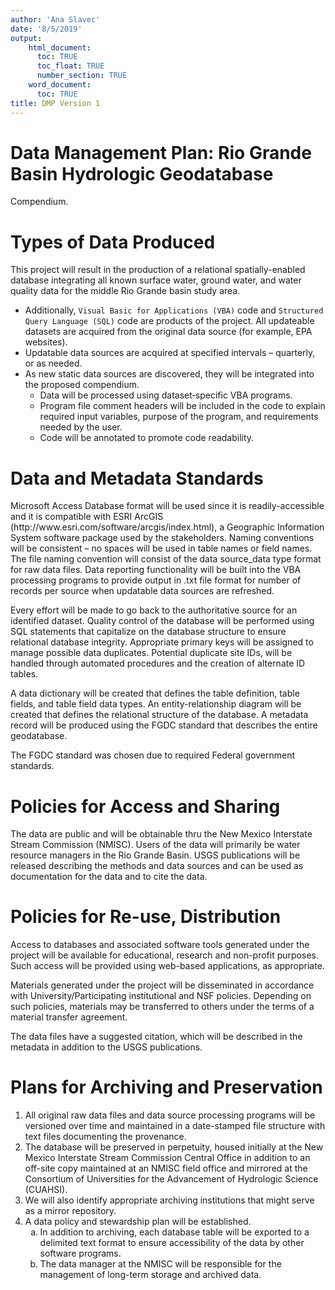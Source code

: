 ```yaml
---
author: 'Ana Slavec'
date: '8/5/2019'
output:
    html_document:
      toc: TRUE
      toc_float: TRUE
      number_section: TRUE
    word_document:
      toc: TRUE
title: DMP Version 1
---
```


# Data Management Plan: Rio Grande Basin Hydrologic Geodatabase {-}
Compendium.

# Types of Data Produced

This project will result in the production of a relational
spatially-enabled database integrating all known surface water, ground
water, and water quality data for the middle Rio Grande basin study
area.

- Additionally, `Visual Basic for Applications (VBA)` code and `Structured Query Language (SQL)` code are products of the project.
All updateable datasets are acquired from the original data source (for
example, EPA websites).
- Updatable data sources are acquired at specified intervals – quarterly, or as needed.
- As new static data sources are discovered, they will be integrated into the proposed compendium.
    - Data will be processed using dataset‐specific VBA programs.
    - Program file comment headers will be included in the code to explain required input variables, purpose of the program, and requirements needed by the user.
    - Code will be annotated to promote code readability.

# Data and Metadata Standards

Microsoft Access Database format will be used since it is
readily-accessible and it is compatible with ESRI ArcGIS
(http://www.esri.com/software/arcgis/index.html), a Geographic
Information System software package used by the stakeholders. Naming
conventions will be consistent – no spaces will be used in table names
or field names. The file naming convention will consist of the data
source\_data type format for raw data files. Data reporting
functionality will be built into the VBA processing programs to provide
output in .txt file format for number of records per source when
updatable data sources are refreshed.

Every effort will be made to go back to the authoritative source for an
identified dataset. Quality control of the database will be performed
using SQL statements that capitalize on the database structure to ensure
relational database integrity. Appropriate primary keys will be assigned
to manage possible data duplicates. Potential duplicate site IDs, will
be handled through automated procedures and the creation of alternate ID
tables.

A data dictionary will be created that defines the table definition,
table fields, and table field data types. An entity-relationship diagram
will be created that defines the relational structure of the database. A
metadata record will be produced using the FGDC standard that describes
the entire geodatabase.

The FGDC standard was chosen due to required Federal government
standards.

# Policies for Access and Sharing

The data are public and will be obtainable thru the New Mexico
Interstate Stream Commission (NMISC). Users of the data will primarily
be water resource managers in the Rio Grande Basin. USGS publications
will be released describing the methods and data sources and can be used
as documentation for the data and to cite the data.

# Policies for Re-use, Distribution

Access to databases and associated software tools generated under the
project will be available for educational, research and non-profit
purposes. Such access will be provided using web-based applications, as
appropriate.

Materials generated under the project will be disseminated in accordance
with University/Participating institutional and NSF policies. Depending
on such policies, materials may be transferred to others under the terms
of a material transfer agreement.

The data files have a suggested citation, which will be described in the
metadata in addition to the USGS publications.

# Plans for Archiving and Preservation

1. All original raw data files and data source processing programs will be versioned over time and maintained in a date-stamped file structure with
text files documenting the provenance.
2. The database will be preserved in perpetuity, housed initially at the New Mexico Interstate Stream Commission Central Office in addition to an off-site copy maintained at an NMISC field office and mirrored at the Consortium of Universities for the Advancement of Hydrologic Science (CUAHSI).
3. We will also identify appropriate archiving institutions that might serve as a mirror repository.
4. A data policy and stewardship plan will be established.
    a. In addition to archiving, each database table will be exported to a
delimited text format to ensure accessibility of the data by other
software programs.
    b. The data manager at the NMISC will be responsible for the management of long-term storage and archived data.
